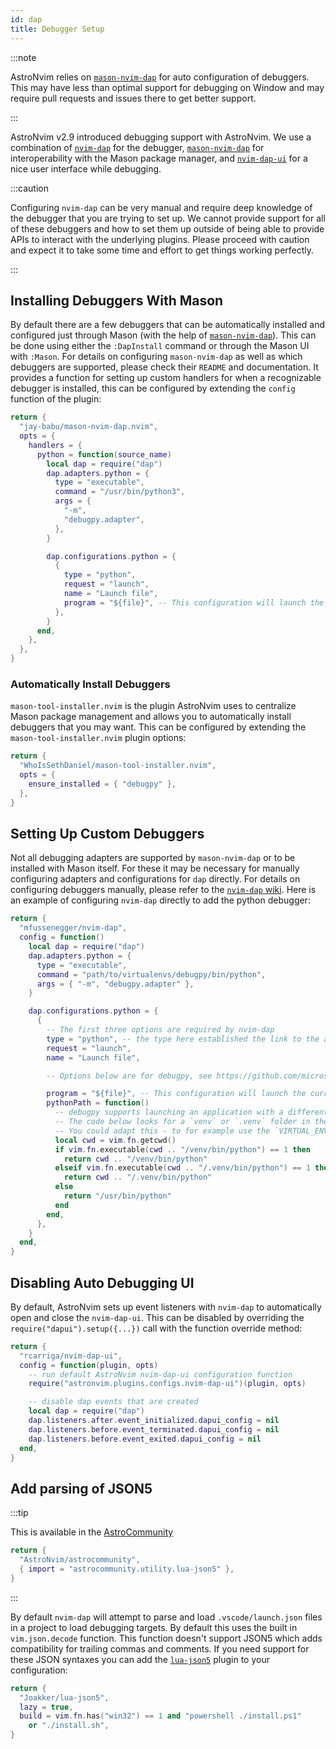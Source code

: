 ```yaml
---
id: dap
title: Debugger Setup
---
```


:::note

AstroNvim relies on [`mason-nvim-dap`](https://github.com/jayp0521/mason-nvim-dap.nvim) for auto configuration of debuggers. This may have less than optimal support for debugging on Window and may require pull requests and issues there to get better support.

:::

AstroNvim v2.9 introduced debugging support with AstroNvim. We use a combination of [`nvim-dap`](https://github.com/mfussenegger/nvim-dap) for the debugger, [`mason-nvim-dap`](https://github.com/jay-babu/mason-nvim-dap.nvim) for interoperability with the Mason package manager, and [`nvim-dap-ui`](https://github.com/rcarriga/nvim-dap-ui) for a nice user interface while debugging.

:::caution

Configuring `nvim-dap` can be very manual and require deep knowledge of the debugger that you are trying to set up. We cannot provide support for all of these debuggers and how to set them up outside of being able to provide APIs to interact with the underlying plugins. Please proceed with caution and expect it to take some time and effort to get things working perfectly.

:::

## Installing Debuggers With Mason

By default there are a few debuggers that can be automatically installed and configured just through Mason (with the help of [`mason-nvim-dap`](https://github.com/jay-babu/mason-nvim-dap.nvim)). This can be done using either the `:DapInstall` command or through the Mason UI with `:Mason`. For details on configuring `mason-nvim-dap` as well as which debuggers are supported, please check their `README` and documentation. It provides a function for setting up custom handlers for when a recognizable debugger is installed, this can be configured by extending the `config` function of the plugin:

```lua title="lua/plugins/mason-nvim-dap.lua"
return {
  "jay-babu/mason-nvim-dap.nvim",
  opts = {
    handlers = {
      python = function(source_name)
        local dap = require("dap")
        dap.adapters.python = {
          type = "executable",
          command = "/usr/bin/python3",
          args = {
            "-m",
            "debugpy.adapter",
          },
        }

        dap.configurations.python = {
          {
            type = "python",
            request = "launch",
            name = "Launch file",
            program = "${file}", -- This configuration will launch the current file if used.
          },
        }
      end,
    },
  },
}
```

### Automatically Install Debuggers

`mason-tool-installer.nvim` is the plugin AstroNvim uses to centralize Mason package management and allows you to automatically install debuggers that you may want. This can be configured by extending the `mason-tool-installer.nvim` plugin options:

```lua title="lua/plugins/mason-tool-installer.lua"
return {
  "WhoIsSethDaniel/mason-tool-installer.nvim",
  opts = {
    ensure_installed = { "debugpy" },
  },
}
```

## Setting Up Custom Debuggers

Not all debugging adapters are supported by `mason-nvim-dap` or to be installed with Mason itself. For these it may be necessary for manually configuring adapters and configurations for `dap` directly. For details on configuring debuggers manually, please refer to the [`nvim-dap` wiki](https://github.com/mfussenegger/nvim-dap/wiki). Here is an example of configuring `nvim-dap` directly to add the python debugger:

```lua title="lua/plugins/nvim-dap.lua"
return {
  "mfussenegger/nvim-dap",
  config = function()
    local dap = require("dap")
    dap.adapters.python = {
      type = "executable",
      command = "path/to/virtualenvs/debugpy/bin/python",
      args = { "-m", "debugpy.adapter" },
    }

    dap.configurations.python = {
      {
        -- The first three options are required by nvim-dap
        type = "python", -- the type here established the link to the adapter definition: `dap.adapters.python`
        request = "launch",
        name = "Launch file",

        -- Options below are for debugpy, see https://github.com/microsoft/debugpy/wiki/Debug-configuration-settings for supported options

        program = "${file}", -- This configuration will launch the current file if used.
        pythonPath = function()
          -- debugpy supports launching an application with a different interpreter then the one used to launch debugpy itself.
          -- The code below looks for a `venv` or `.venv` folder in the current directly and uses the python within.
          -- You could adapt this - to for example use the `VIRTUAL_ENV` environment variable.
          local cwd = vim.fn.getcwd()
          if vim.fn.executable(cwd .. "/venv/bin/python") == 1 then
            return cwd .. "/venv/bin/python"
          elseif vim.fn.executable(cwd .. "/.venv/bin/python") == 1 then
            return cwd .. "/.venv/bin/python"
          else
            return "/usr/bin/python"
          end
        end,
      },
    }
  end,
}
```

## Disabling Auto Debugging UI

By default, AstroNvim sets up event listeners with `nvim-dap` to automatically open and close the `nvim-dap-ui`. This can be disabled by overriding the `require("dapui").setup({...})` call with the function override method:

```lua title="lua/plugins/nvim-dap-ui.lua"
return {
  "rcarriga/nvim-dap-ui",
  config = function(plugin, opts)
    -- run default AstroNvim nvim-dap-ui configuration function
    require("astronvim.plugins.configs.nvim-dap-ui")(plugin, opts)

    -- disable dap events that are created
    local dap = require("dap")
    dap.listeners.after.event_initialized.dapui_config = nil
    dap.listeners.before.event_terminated.dapui_config = nil
    dap.listeners.before.event_exited.dapui_config = nil
  end,
}
```

## Add parsing of JSON5

:::tip

This is available in the [AstroCommunity](https://github.com/AstroNvim/astrocommunity/tree/main/lua/astrocommunity/utility/lua-json5)

```lua title="lua/community.lua" ins={3}
return {
  "AstroNvim/astrocommunity",
  { import = "astrocommunity.utility.lua-json5" },
}
```

:::

By default `nvim-dap` will attempt to parse and load `.vscode/launch.json` files in a project to load debugging targets. By default this uses the built in `vim.json.decode` function. This function doesn't support JSON5 which adds compatibility for trailing commas and comments. If you need support for these JSON syntaxes you can add the [`lua-json5`](https://github.com/Joakker/lua-json5) plugin to your configuration:

```lua title="lua/plugins/json5.lua"
return {
  "Joakker/lua-json5",
  lazy = true,
  build = vim.fn.has("win32") == 1 and "powershell ./install.ps1"
    or "./install.sh",
}
```
